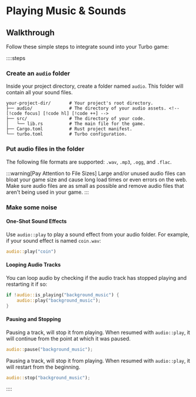 # Playing Music & Sounds

## Walkthrough

Follow these simple steps to integrate sound into your Turbo game:

::::steps

### Create an `audio` folder

Inside your project directory, create a folder named `audio`. This folder will contain all your sound files.

```
your-project-dir/       # Your project's root directory.
├── audio/              # The directory of your audio assets. <!-- [!code focus] [!code hl] [!code ++] -->
├── src/                # The directory of your code.
│   └── lib.rs          # The main file for the game.
├── Cargo.toml          # Rust project manifest.
└── turbo.toml          # Turbo configuration.
```

### Put audio files in the folder

The following file formats are supported: `.wav`, `.mp3`, `.ogg`, and `.flac`.

:::warning[Pay Attention to File Sizes]
Large and/or unused audio files can bloat your game size and cause long load times or even errors on the web. Make sure audio files are as small as possible and remove audio files that aren't being used in your game.
:::

### Make some noise

#### One-Shot Sound Effects

Use `audio::play` to play a sound effect from your audio folder. For example, if your sound effect is named `coin.wav`:

```rs
audio::play("coin")
```

#### Looping Audio Tracks

You can loop audio by checking if the audio track has stopped playing and restarting it if so:

```rust
if !audio::is_playing("background_music") {
    audio::play("background_music");
}
```

#### Pausing and Stopping

Pausing a track, will stop it from playing. When resumed with `audio::play`, it will continue from the point at which it was paused.

```rust
audio::pause("background_music");
```

Pausing a track, will stop it from playing. When resumed with `audio::play`, it will restart from the beginning.

```rust
audio::stop("background_music");
```

::::

